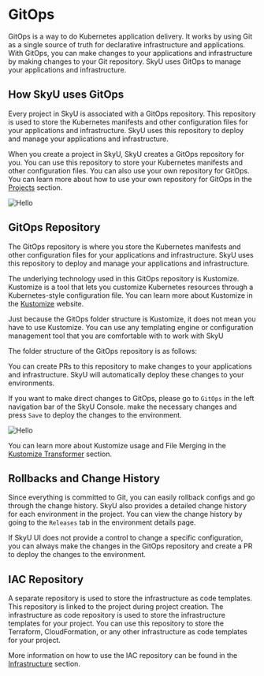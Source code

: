 
 


# GitOps

GitOps is a way to do Kubernetes application delivery. It works by using Git as a single source of truth for declarative infrastructure and applications. With GitOps, you can make changes to your applications and infrastructure by making changes to your Git repository. SkyU uses GitOps to manage your applications and infrastructure.


## How SkyU uses GitOps

Every project in SkyU is associated with a GitOps repository. This repository is used to store the Kubernetes manifests and other configuration files for your applications and infrastructure. SkyU uses this repository to deploy and manage your applications and infrastructure.

When you create a project in SkyU, SkyU creates a GitOps repository for you. You can use this repository to store your Kubernetes manifests and other configuration files. You can also use your own repository for GitOps. You can learn more about how to use your own repository for GitOps in the [Projects](/docs/projects/project-create) section.


<Image src="/assets/images/root/gitops.png" alt="Hello" width={1000} height={500}  />


## GitOps Repository

The GitOps repository is where you store the Kubernetes manifests and other configuration files for your applications and infrastructure. SkyU uses this repository to deploy and manage your applications and infrastructure.

The underlying technology used in this GitOps repository is Kustomize. Kustomize is a tool that lets you customize Kubernetes resources through a Kubernetes-style configuration file. You can learn more about Kustomize in the [Kustomize](https://kustomize.io/) website.


<Callout type="info">
Just because the GitOps folder structure is Kustomize, it does not mean you have to use Kustomize. You can use any templating engine or configuration management tool that you are comfortable with to work with SkyU
</Callout>

The folder structure of the GitOps repository is as follows:


<FileTree>
  <FileTree.Folder name="kustomize" defaultOpen>
    <FileTree.Folder name="base" defaultOpen>
      <FileTree.Folder name="(*)-application" defaultOpen>
        <FileTree.File name="(*).yaml" />
      </FileTree.Folder >
      <FileTree.File name="(*).yaml" />
    </FileTree.Folder>
    <FileTree.Folder name="overlays" defaultOpen>
      <FileTree.Folder name="dev" defaultOpen>
        <FileTree.Folder name="(*)-application" defaultOpen >
          <FileTree.File name="(*)-patch.yaml" />
        </FileTree.Folder>
        <FileTree.File name="(*).yaml" />
      </FileTree.Folder>
      <FileTree.Folder name="staging">
        <FileTree.Folder name="(*)-application">
          <FileTree.File name="(*)-patch.yaml" />
        </FileTree.Folder>
        <FileTree.File name="(*).yaml" />
      </FileTree.Folder>
      <FileTree.Folder name="prod">
        <FileTree.Folder name="(*)-application">
          <FileTree.File name="(*)-patch.yaml" />
        </FileTree.Folder>
        <FileTree.File name="(*).yaml" />
      </FileTree.Folder>
    </FileTree.Folder>
  </FileTree.Folder>
  <FileTree.Folder name="helm" defaultOpen>
    <FileTree.Folder name="cluster" defaultOpen>
        <FileTree.Folder name="(*)-{ClusterID}" defaultOpen>
            <FileTree.Folder name="(*)-chart" defaultOpen>
            </FileTree.Folder>
        </FileTree.Folder>
    </FileTree.Folder>
    <FileTree.Folder name="environment" defaultOpen>
            <FileTree.Folder name="(*)-{EnvironmentID}" defaultOpen>
            <FileTree.Folder name="(*)-chart" defaultOpen>
            </FileTree.Folder>
        </FileTree.Folder>
    </FileTree.Folder>
  </FileTree.Folder>
  <FileTree.File name="README.md" />
</FileTree>

 
 You can create PRs to this repository to make changes to your applications and infrastructure. SkyU will automatically deploy these changes to your environments. 
 
 If you want to make direct changes to GitOps, please go to `GitOps` in the left navigation bar of the SkyU Console. make the necessary changes and press `Save` to deploy the changes to the environment.



<Image src="/assets/images/root/gitops-view.png" alt="Hello" width={1000} height={500}  />

You can learn more about Kustomize usage and File Merging in the [Kustomize Transformer](/docs/concepts/kustomize-transformer) section.



## Rollbacks and Change History

Since everything is committed to Git, you can easily rollback configs and go through the change history. SkyU also provides a detailed change history for each environment in the project. You can view the change history by going to the `Releases` tab in the environment details page.

<Callout type="info">
If SkyU UI does not provide a control to change a specific configuration, you can always make the changes in the GitOps repository and create a PR to deploy the changes to the environment.
</Callout>



## IAC Repository

A separate repository is used to store the infrastructure as code templates. This repository is linked to the project during project creation. The infrastructure as code repository is used to store the infrastructure templates for your project. You can use this repository to store the Terraform, CloudFormation, or any other infrastructure as code templates for your project.

More information on how to use the IAC repository can be found in the [Infrastructure](/docs/infrastructure) section.